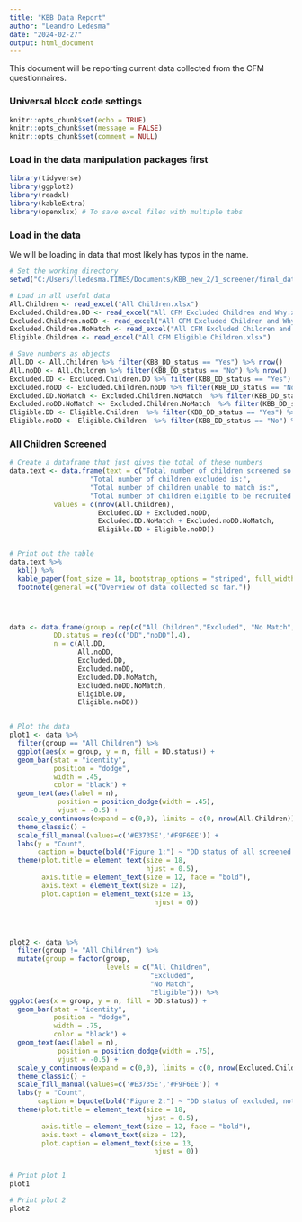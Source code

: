 ```yaml
---
title: "KBB Data Report"
author: "Leandro Ledesma"
date: "2024-02-27"
output: html_document
---
```


This document will be reporting current data collected from the CFM questionnaires.

### Universal block code settings

```r
knitr::opts_chunk$set(echo = TRUE)
knitr::opts_chunk$set(message = FALSE)
knitr::opts_chunk$set(comment = NULL)

```

### Load in the data manipulation packages first

```r
library(tidyverse)
library(ggplot2)
library(readxl)
library(kableExtra)
library(openxlsx) # To save excel files with multiple tabs
```

### Load in the data 

We will be loading in data that most likely has typos in the name. 

```r
# Set the working directory
setwd("C:/Users/lledesma.TIMES/Documents/KBB_new_2/1_screener/final_data")

# Load in all useful data
All.Children <- read_excel("All Children.xlsx")
Excluded.Children.DD <- read_excel("All CFM Excluded Children and Why.xlsx", sheet = "excluded_DD")
Excluded.Children.noDD <- read_excel("All CFM Excluded Children and Why.xlsx", sheet = "excluded_no_DD")
Excluded.Children.NoMatch <- read_excel("All CFM Excluded Children and Why.xlsx", sheet = "Unable_to_match")
Eligible.Children <- read_excel("All CFM Eligible Children.xlsx")

# Save numbers as objects
All.DD <- All.Children %>% filter(KBB_DD_status == "Yes") %>% nrow()
All.noDD <- All.Children %>% filter(KBB_DD_status == "No") %>% nrow()
Excluded.DD <- Excluded.Children.DD %>% filter(KBB_DD_status == "Yes") %>% nrow()
Excluded.noDD <- Excluded.Children.noDD %>% filter(KBB_DD_status == "No") %>% nrow()
Excluded.DD.NoMatch <- Excluded.Children.NoMatch  %>% filter(KBB_DD_status == "Yes") %>% nrow()
Excluded.noDD.NoMatch <- Excluded.Children.NoMatch  %>% filter(KBB_DD_status == "No") %>% nrow()
Eligible.DD <- Eligible.Children  %>% filter(KBB_DD_status == "Yes") %>% nrow()
Eligible.noDD <- Eligible.Children  %>% filter(KBB_DD_status == "No") %>% nrow()
```


### All Children Screened

```r
# Create a dataframe that just gives the total of these numbers
data.text <- data.frame(text = c("Total number of children screened so far is:",
                    "Total number of children excluded is:",
                    "Total number of children unable to match is:",
                    "Total number of children eligible to be recruited is:"),
           values = c(nrow(All.Children),
                      Excluded.DD + Excluded.noDD,
                      Excluded.DD.NoMatch + Excluded.noDD.NoMatch,
                      Eligible.DD + Eligible.noDD))


# Print out the table
data.text %>%
  kbl() %>%
  kable_paper(font_size = 18, bootstrap_options = "striped", full_width = F) %>%
  footnote(general =c("Overview of data collected so far."))




data <- data.frame(group = rep(c("All Children","Excluded", "No Match", "Eligible"), each = 2),
           DD.status = rep(c("DD","noDD"),4),
           n = c(All.DD, 
                 All.noDD, 
                 Excluded.DD,
                 Excluded.noDD, 
                 Excluded.DD.NoMatch,
                 Excluded.noDD.NoMatch,
                 Eligible.DD,
                 Eligible.noDD))


# Plot the data
plot1 <- data %>%
  filter(group == "All Children") %>%
  ggplot(aes(x = group, y = n, fill = DD.status)) +
  geom_bar(stat = "identity",
           position = "dodge",
           width = .45,
           color = "black") +
  geom_text(aes(label = n),
            position = position_dodge(width = .45),
            vjust = -0.5) +
  scale_y_continuous(expand = c(0,0), limits = c(0, nrow(All.Children))) +
  theme_classic() +
  scale_fill_manual(values=c('#E3735E','#F9F6EE')) +
  labs(y = "Count",
       caption = bquote(bold("Figure 1:") ~ "DD status of all screened children (at least some difficulty).")) +
  theme(plot.title = element_text(size = 18,
                                  hjust = 0.5),
        axis.title = element_text(size = 12, face = "bold"),
        axis.text = element_text(size = 12),
        plot.caption = element_text(size = 13,
                                    hjust = 0))




plot2 <- data %>%
  filter(group != "All Children") %>%
  mutate(group = factor(group,
                        levels = c("All Children",
                                   "Excluded",
                                   "No Match",
                                   "Eligible"))) %>%
ggplot(aes(x = group, y = n, fill = DD.status)) +
  geom_bar(stat = "identity",
           position = "dodge",
           width = .75,
           color = "black") +
  geom_text(aes(label = n),
            position = position_dodge(width = .75),
            vjust = -0.5) +
  scale_y_continuous(expand = c(0,0), limits = c(0, nrow(Excluded.Children.NoMatch)+35)) +
  theme_classic() +
  scale_fill_manual(values=c('#E3735E','#F9F6EE')) +
  labs(y = "Count",
       caption = bquote(bold("Figure 2:") ~ "DD status of excluded, not matched, and eligible children.")) +
  theme(plot.title = element_text(size = 18,
                                  hjust = 0.5),
        axis.title = element_text(size = 12, face = "bold"),
        axis.text = element_text(size = 12),
        plot.caption = element_text(size = 13,
                                    hjust = 0))


# Print plot 1
plot1

# Print plot 2
plot2




```
